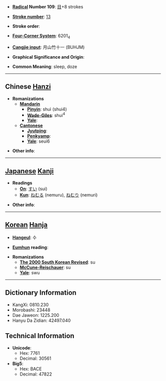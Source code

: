 * '''[[Wiktionary:Chinese radical index| Radical]] Number 109''': [[Wiktionary:Chinese radical index 目|目]]+8 strokes

* '''[[Wiktionary:Chinese total strokes index|Stroke number]]''': [[Wiktionary:Chinese total strokes index 13|13]]

* '''Stroke order''': 

* '''[[Wiktionary:Chinese four corner index|Four-Corner System]]''': 6201<sub>4</sub>

* '''[[Wiktionary:Chinese Cangjie index|Cangjie input]]''': 月山竹十一 (BUHJM)

* '''Graphical Significance and Origin''': 

* '''Common Meaning''': sleep, doze

----

== Chinese [[Hanzi]] ==

* '''Romanizations'''
** '''[[Mandarin]]'''
*** '''[[Pinyin]]''': shuì (shui4)
*** '''[[Wade-Giles]]''': shui<sup>4</sup>
*** '''[[Yale]]''': 
** '''[[Cantonese]]'''
*** '''[[Jyutping]]''':
*** '''[[Penkyamp]]''': 
*** '''[[Yale]]''': seui6

* '''Other info''': 

----

== [[Japanese]] [[Kanji]] ==

* '''Readings'''
** '''[[On]]''': [[すい]] (sui)
** '''[[Kun]]''': [[ねむる]] (nemuru), [[ねむり]] (nemuri)

* '''Other info''':  

----

== [[Korean]] [[Hanja]] ==

* '''[[Hangeul]]''': 수

* '''[[Eumhun]] reading''': 

* '''Romanizations'''
** '''[[The 2000 South Korean Revised Romanization|The 2000 South Korean Revised]]''': su
** '''[[McCune-Reischauer]]''': su
** '''[[Yale]]''': swu

----

== Dictionary Information ==

* KangXi: 0810.230
* Morobashi: 23448
* Dae Jaweon: 1225.200
* Hanyu Da Zidian: 42497.040

== Technical Information ==

* '''Unicode''':
** Hex: 7761
** Decimal: 30561
* '''Big5''':
** Hex: BACE
** Decimal: 47822